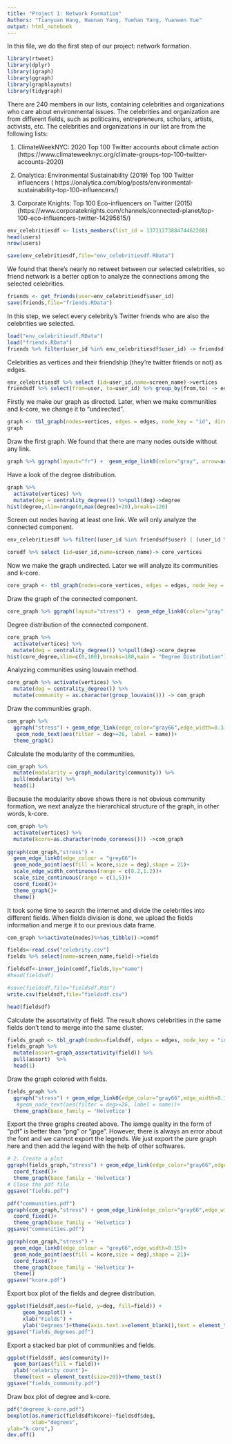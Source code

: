 ---
title: "Project 1: Network Formation"
Authors: "Tianyuan Wang, Haonan Yang, Yuehan Yang, Yuanwen Yue"
output: html_notebook
---

In this file, we do the first step of our project: network formation.

```{r, message=F}
library(rtweet)
library(dplyr)
library(igraph)
library(ggraph)
library(graphlayouts)
library(tidygraph)
```

There are 240 members in our lists, containing celebrities and organizations who care about environmental issues. The celebrities and organization are from different fields, such as politicains, entrepreneurs, scholars, artists, activists, etc. The celebrities and organizations in our list are from the following lists:

(1) ClimateWeekNYC: 2020 Top 100 Twitter accounts about climate action (https://www.climateweeknyc.org/climate-groups-top-100-twitter-accounts-2020)

(2) Onalytica: Environmental Sustainability (2019) Top 100 Twitter influencers 
( https://onalytica.com/blog/posts/environmental-sustainability-top-100-influencers/)

(3) Corporate Knights: Top 100 Eco-influencers on Twitter (2015) (https://www.corporateknights.com/channels/connected-planet/top-100-eco-influencers-twitter-14295615/)

```{r}
env_celebritiesdf <- lists_members(list_id = 1371127388474462208)
head(users)
nrow(users)
```

```{r}
save(env_celebritiesdf,file="env_celebritiesdf.RData")
```

We found that there's nearly no retweet between our selected celebrities, so friend network is a better option to analyze the connections among the selected celebrities.
```{r}
friends <- get_friends(user=env_celebritiesdf$user_id)
save(friends,file="friends.RData")
```

In this step, we select every celebrity's Twitter friends who are also the celebrities we selected.
```{r}
load("env_celebritiesdf.RData")
load("friends.RData")
friends %>% filter(user_id %in% env_celebritiesdf$user_id) -> friendsdf
```

Celebrities as vertices and their friendship (they're twitter friends or not) as edges.
```{r}
env_celebritiesdf %>% select (id=user_id,name=screen_name)->vertices
friendsdf %>% select(from=user, to=user_id) %>% group_by(from,to) -> edges
```

Firstly we make our graph as directed. Later, when we make communities and k-core, we change it to "undirected".
```{r}
graph <- tbl_graph(nodes=vertices, edges = edges, node_key = "id", directed = TRUE)
graph
```

Draw the first graph. We found that there are many nodes outside without any link.
```{r}
graph %>% ggraph(layout="fr") +  geom_edge_link0(color="gray", arrow=arrow(type = "closed", length = unit(2,"pt")))  + geom_node_point( shape=19, color="lightblue") + theme_graph()
```

Have a look of the degree distribution.
```{r}
graph %>% 
  activate(vertices) %>% 
  mutate(deg = centrality_degree()) %>%pull(deg)->degree
hist(degree,xlim=range(0,max(degree)+20),breaks=120)

```

Screen out nodes having at least one link. We will only analyze the connected component.
```{r}
env_celebritiesdf %>% filter((user_id %in% friendsdf$user) | (user_id %in% friendsdf$user_id) )->coredf

coredf %>% select (id=user_id,name=screen_name)-> core_vertices

```

Now we make the graph undirected. Later we will analyze its communities and k-core.
```{r}
core_graph <- tbl_graph(nodes=core_vertices, edges = edges, node_key = "id", directed = FALSE)
```

Draw the graph of the connected component.
```{r}
core_graph %>% ggraph(layout="stress") +  geom_edge_link0(color="gray", arrow=arrow(type = "closed", length = unit(2,"pt")))  + geom_node_point( shape=19, color="lightblue") + theme_graph()
```

Degree distribution of the connected component.
```{r}
core_graph %>% 
  activate(vertices) %>% 
  mutate(deg = centrality_degree()) %>%pull(deg)->core_degree
hist(core_degree,xlim=c(0,100),breaks=100,main = "Degree Distribution")
```
Analyzing communities using louvain method.
```{r}
core_graph %>% activate(vertices) %>%
  mutate(deg = centrality_degree()) %>%
  mutate(community = as.character(group_louvain())) -> com_graph
```

Draw the communities graph.
```{r}
com_graph %>%
  ggraph("stress") + geom_edge_link(edge_color="gray66",edge_width=0.3) + geom_node_point(aes(color=community,size=deg)) + 
   geom_node_text(aes(filter = deg>=26, label = name))+
  theme_graph()
```

Calculate the modularity of the communities.
```{r}
com_graph %>% 
  mutate(modularity = graph_modularity(community)) %>% 
  pull(modularity) %>% 
  head(1)
```
Because the modularity above shows there is not obvious community formation, we next analyze the hierarchical structure of the graph, in other words, k-core.
```{r}
com_graph %>% 
  activate(vertices) %>% 
  mutate(kcore=as.character(node_coreness())) ->com_graph 
  
ggraph(com_graph,"stress") +
  geom_edge_link0(edge_colour = "grey66")+
  geom_node_point(aes(fill = kcore,size = deg),shape = 21)+
  scale_edge_width_continuous(range = c(0.2,1.2))+
  scale_size_continuous(range = c(1,5))+
  coord_fixed()+
  theme_graph()+
  theme()
```
It took some time to search the internet and divide the celebrities into different fields. When fields division is done, we upload the fields information and merge it to our previous data frame.
```{r}
com_graph %>%activate(nodes)%>%as_tibble()->comdf
```

```{r}
fields<-read.csv("celebrity.csv")
fields %>% select(name=screen_name,field)->fields
```

```{r}
fieldsdf<-inner_join(comdf,fields,by="name")
#head(fieldsdf)
```

```{r}
#save(fieldsdf,file="fieldsdf.Rds")
write.csv(fieldsdf,file="fieldsdf.csv")
```

```{r}
head(fieldsdf)
```

Calculate the assortativity of field. The result shows celebrities in the same fields don't tend to merge into the same cluster.
```{r}
fields_graph <- tbl_graph(nodes=fieldsdf, edges = edges, node_key = "id", directed = FALSE)
fields_graph %>% 
  mutate(assort=graph_assortativity(field)) %>% 
  pull(assort)  %>% 
  head(1)
```

Draw the graph colored with fields.
```{r}
fields_graph %>%
  ggraph("stress") + geom_edge_link0(edge_color="gray66",edge_width=0.1) + geom_node_point(aes(color=field,size=deg)) + 
   #geom_node_text(aes(filter = deg>=26, label = name))+
  theme_graph(base_family = 'Helvetica')
```
Export the three graphs created above. The iamge quality in the form of "pdf" is better than "png" or "jpge". However, there is always an error about the font and we cannot export the legends. We just export the pure graph here and then add the legend with the help of other softwares.
```{r}
# 2. Create a plot
ggraph(fields_graph,"stress") + geom_edge_link(edge_color="gray66",edge_width=0.15) + geom_node_point(aes(color=field,size=deg)) + 
  coord_fixed()+
  theme_graph(base_family = 'Helvetica')
# Close the pdf file
ggsave("fields.pdf")
```

```{r}
pdf("communities.pdf")
ggraph(com_graph,"stress") + geom_edge_link(edge_color="gray66",edge_width=0.15) +     geom_node_point(aes(color=community,size=deg)) + 
  coord_fixed()+
  theme_graph(base_family = 'Helvetica')
ggsave("communities.pdf")
```
```{r}
ggraph(com_graph,"stress") +
  geom_edge_link0(edge_colour = "grey66",edge_width=0.15)+
  geom_node_point(aes(fill = kcore,size = deg),shape = 21)+
  coord_fixed()+
  theme_graph(base_family = 'Helvetica')+
  theme()
ggsave("kcore.pdf")
```

Export box plot of the fields and degree distribution.
```{r}
ggplot(fieldsdf,aes(x=field, y=deg, fill=field)) + 
     geom_boxplot() +
     xlab("Fields") +
     ylab('Degrees')+theme(axis.text.x=element_blank(),text = element_text(size=22),panel.grid.major=element_line(colour=NA),panel.grid.minor=element_line(colour=NA))
ggsave("fields_degrees.pdf")
```

Export a stacked bar plot of communities and fields.
```{r}
ggplot(fieldsdf, aes(community))+
  geom_bar(aes(fill = field))+
  ylab('celebrity count')+
  theme(text = element_text(size=20))+theme_test()
ggsave("fields_community.pdf")
```

Draw box plot of degree and k-core.
```{r}
pdf("degreee_k-core.pdf")
boxplot(as.numeric(fieldsdf$kcore)~fieldsdf$deg,
        xlab="degrees",
ylab="k-core",)
dev.off()
```



